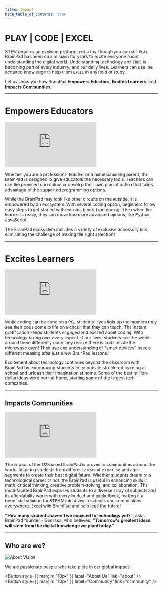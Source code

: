 ```yaml
---
title: Impact
hide_table_of_contents: true
---
```



<div style={{display: 'block',  justifyContent: 'center', alignItems: 'center', textAlign: 'center'}}>


# PLAY | CODE | EXCEL

STEM requires an evolving platform, not a toy, though you can still `PLAY`. BrainPad has been on a mission for years to excite everyone about understanding the digital world. Understanding technology and `CODE` is becoming part of every industry, and our daily lives. Learners can use the acquired knowledge to help them `EXCEL` in any field of study.

Let us show you how BrainPad **Empowers Eductors**, **Excites Learners**, and **Impacts Communities**.

---

# Empowers Educators

<div class="videocontainer">
    <iframe class="responsive-width" 
        src="https://www.youtube.com/embed/c8rSdkxqPyE" 
        frameborder="0"
        allowfullscreen>
    </iframe>
</div>

Whether you are a professional teacher or a homeschooling parent, the BrainPad is designed to give educators the necessary tools. Teachers can use the provided curriculum or develop their own plan of action that takes advantage of the supported programming options.

While the BrainPad may look like other circuits on the outside, it is empowered by an ecosystem. With several coding option, beginners follow easy steps to get started with learning block-type coding. Then when the learner is ready, they can move into more advanced options, like Python JavaScript.

The BrainPad ecosystem includes a variety of exclusive accessory kits, eliminating the challenge of making the right selections.

---

# Excites Learners

<div class="videocontainer">
    <iframe class="responsive-width" 
        src="https://www.youtube.com/embed/beI1bTGQ_PE" 
        frameborder="0"
        allowfullscreen>
    </iframe>
</div>

While coding can be done on a PC, students' eyes light up the moment they see their code come to life on a circuit that they can touch. The instant gratification keeps students engaged and excited about coding. With technology taking over every aspect of our lives, students see the world around them differently once they realize there is code inside the microwave oven! Their use and understanding of "smart devices" have a different meaning after just a few BrainPad lessons.

Excitement about technology continues beyond the classroom with BrainPad by encouraging students to go outside structured learning at school and unleash their imagination at home. Some of the best million-dollar ideas were born at home, starting some of the largest tech companies.

---

## Impacts Communities

<div class="videocontainer">
    <iframe class="responsive-width" 
        src="https://www.youtube.com/embed/Ka8mVRXtPTg" 
        frameborder="0"
        allowfullscreen>
    </iframe>
</div>

The impact of the US-based BrainPad is proven in communities around the world. Inspiring students from different areas of expertise and age segments to create their best digital future. Whether students dream of a technological career or not, the BrainPad is useful in enhancing skills in math, critical thinking, creative problem-solving, and collaboration. The multi-faceted BrainPad exposes students to a diverse array of subjects and its affordability works with every budget and pocketbook, making it a beneficial solution for STEAM initiatives in schools and communities everywhere. Excel with BrainPad and help lead the future!

**"How many students haven't we exposed to technology yet?"**, asks BrainPad founder - Gus Issa, who believes: **"Tomorrow's greatest ideas will stem from the digital knowledge we plant today."**

---

## Who are we?

![About Vision](pathname:///img/impact-whoarewe.png)

We are passionate people who take pride in our global impact.

<Button
  style={{ margin: "10px" }}
  label="About Us"
  link="about"
/>
<Button
  style={{ margin: "10px" }}
  label="Community"
  link="community"
/>
</div>